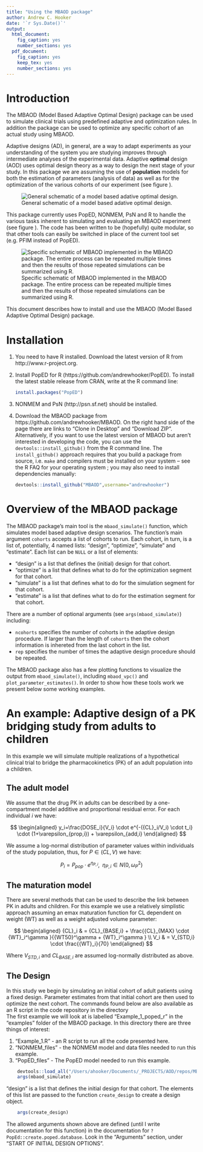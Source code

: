 ```yaml
---
title: "Using the MBAOD package"
author: Andrew C. Hooker
date: '`r Sys.Date()`'
output:
  html_document:
    fig_caption: yes
    number_sections: yes
  pdf_document:
    fig_caption: yes
    keep_tex: yes
    number_sections: yes
---
```



# Introduction
The MBAOD (Model Based Adaptive Optimal Design) package can be used to simulate clinical trials using predefined adaptive and optimization rules.  In addition the package can be used to optimize any specific cohort of an actual study using MBAOD.

Adaptive designs (AD), in general, are a way to adapt experiments as your understanding of the system you are studying improves through intermediate analyses of the experimental data.  Adaptive **optimal** design (AOD) uses optimal design theory as a way to design the next stage of your study.  In this package we are assuming the use of **population** models for both the estimation of parameters (analysis of data) as well as for the optimization of the various cohorts of our experiment (see figure \ref{general_schema}). 

![General schematic of a model based adative optimal design. \label{general_schema} ](figures/2013_06_15_PODE_AOD_Hooker/Slide13.png)

This package currently uses PopED, NONMEM, PsN and R to handle the various tasks inherent to simulating and evaluating an MBAOD experiment (see figure \ref{specific_schema}).  The code has been written to be (hopefully) quite modular, so that other tools can easily be switched in place of the current tool set (e.g. PFIM instead of PopED). 

![Specific schematic of MBAOD implemented in the MBAOD package.  The entire process can be repeated multiple times and then the results of those repeated simulations can be summarized using R. \label{specific_schema} ](figures/2013_06_15_PODE_AOD_Hooker/Slide18.png)

This document describes how to install and use the MBAOD (Model Based Adaptive Optimal Design) package.  


# Installation

1. You need to have R installed.  Download the latest version of R from http://www.r-project.org.

2. Install PopED for R (https://github.com/andrewhooker/PopED). To install the latest stable release from CRAN, write at the R command line: 
    
    ```r
    install.packages("PopED")
    ```
    
3. NONMEM and PsN (http://psn.sf.net) should be installed. 

4. Download the MBAOD package from https://github.com/andrewhooker/MBAOD.  On the right hand side of the page there are links to "Clone in Desktop" and "Download ZIP". Alternatively, if you want to use the latest version of MBAOD but aren't interested in developing the code, you can use the `devtools::install_github()` from the R command line. The `install_github()` 
approach requires that you build a package from source, i.e. `make` and compilers must be installed on your 
system -- see the R FAQ for your operating system ; you may also need to install dependencies manually:

    ```r
    devtools::install_github("MBAOD",username="andrewhooker")
    ```

# Overview of the MBAOD package

The MBAOD package's main tool is the `mbaod_simulate()` function, which simulates model based adaptive design scenarios. 
The function's main argument `cohorts` accepts a list of cohorts to run. Each cohort, in turn, is a list of, potentially, 4 named lists: "design", "optimize", "simulate" and "estimate". Each list can be `NULL` or a list of elements:
    
* "design" is a list that defines the (initial) design for that cohort. 
* "optimize" is a list that defines what to do for the optimization segment for that cohort.
* "simulate" is a list that defines what to do for the simulation segment for that cohort.
* "estimate" is a list that defines what to do for the estimation segment for that cohort.

There are a number of optional arguments (see `args(mbaod_simulate)`) including:

* `ncohorts` specifies the number of cohorts in the adaptive design procedure. If larger than the length of `cohorts` then 
the cohort information is inhereted from the last cohort in the list.
* `rep` specifies the number of times the adaptive design procedure should be repeated.

The MBAOD package also has a few plotting functions to visualize the output from `mbaod_simulate()`, including `mbaod_vpc()` and `plot_parameter_estimates()`.  In order to show how these tools work we present below some working examples.

# An example: Adaptive design of a PK bridging study from adults to children

In this example we will simulate multiple realizations of a hypothetical clinical trial to bridge the pharmacokinetics (PK) of an adult population into a children.   

## The adult model   
We assume that the drug PK in adults can be described by a one-compartment model  additive and proportional residual error. For each individual $i$ we have: 

$$
\begin{aligned}
y_i=\frac{DOSE_i}{V_i} \cdot e^{-({CL}_i/V_i) \cdot t_i} \cdot (1+\varepsilon_{prop,i}) + \varepsilon_{add,i}
\end{aligned}
$$

We assume a log-normal distribution of parameter values within individuals of the study population, thus, for $P \in (C{L},V)$ we have:

$$ P_i = P_{pop} \cdot e^{\eta_{P,i}}, \; \; \eta_{P,i} \in N(0,\omega^2_{P})$$

## The maturation model   
There are several methods that can be used to describe the link between PK in adults and 
children. For this example we use a relatively simplistic approach assuming an emax maturation function for CL dependent on weight (WT) as well as a weight adjusted volume parameter:

$$ 
  \begin{aligned}
  {CL}_i & = {CL}_{BASE,i} + \frac{{CL}_{MAX} \cdot {WT}_i^\gamma }{{WT50}^\gamma + {WT}_i^\gamma } \\    
  V_i & = V_{STD,i} \cdot  \frac{{WT}_i}{70}
  \end{aligned}
$$

Where $V_{STD,i}$ and ${CL}_{BASE,i}$ are assumed log-normally distributed as above.

## The Design   
In this study we begin by simulating an initial cohort of adult patients using a fixed design.  Parameter estimates from that initial cohort are then used to optimize the  next cohort.  The commands found below are also available as an R script in the code repository in the directory   
The first example we will look at is labelled "Example_1_poped_r" in the "examples" folder of the MBAOD package. In this directory there are three things of interest:

1. "Example_1.R" - an R script to run all the code presented here.
2. "NONMEM_files" - the NONMEM model and data files needed to run this example.
3. "PopED_files" - The PopED model needed to run this example.


```r
    devtools::load_all("/Users/ahooker/Documents/_PROJECTS/AOD/repos/MBAOD")
    args(mbaod_simulate)
```



"design" is a list that defines the initial design for that cohort. The elements of this list are passed to the function `create_design` to create a design object.  

```r
    args(create_design)
```

The allowed arguments shown above are defined (until I write documentation for this function) in the documentation for `?PopEd::create.poped.database`.  Look in the "Arguments" section, under "START OF INITIAL DESIGN OPTIONS".


